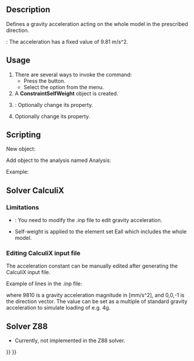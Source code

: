 <languages/>
<translate>

<!--T:14-->
{{Docnav
|[[FEM_ConstraintCentrif|Constraint centrif]]
|[[FEM_ConstraintInitialTemperature|Constraint initial temperature]]
|[[FEM_Workbench|FEM]]
|IconL=FEM_ConstraintCentrif.svg
|IconR=FEM_ConstraintInitialTemperature.svg
|IconC=Workbench_FEM.svg
}}

<!--T:1-->
{{GuiCommandContainer|
{{GuiCommand
|Name=FEM ConstraintSelfWeight
|MenuLocation=Model → Mechanical Boundary Conditions and Loads → Gravity Load
|Workbenches=[[FEM_Workbench|FEM]]
|SeeAlso=[[FEM_tutorial|FEM tutorial]]
}}
{{GuiCommandFemInfo
|Solvers=CalculiX, Elmer
}}
}}

==Description== <!--T:2-->

<!--T:12-->
Defines a gravity acceleration acting on the whole model in the prescribed direction.

<!--T:23-->
{{VersionMinus|0.21}}: The acceleration has a fixed value of 9.81 m/s^2.

==Usage== <!--T:3-->

<!--T:13-->
# There are several ways to invoke the command:
#* Press the {{Button|[[Image:FEM_ConstraintSelfWeight.svg|16px]] [[FEM_ConstraintSelfWeight|Gravity Load]]}} button.
#* Select the {{MenuCommand|Model → Mechanical Boundary Conditions and Loads → [[Image:FEM_ConstraintSelfWeight.svg|16px]] Gravity Load}} option from the menu.
# A '''ConstraintSelfWeight''' object is created.
# {{Version|1.0}}: Optionally change its {{PropertyData|Gravity Acceleration}} property.
# Optionally change its {{PropertyData|Gravity Direction}} property.

==Scripting== <!--T:4-->

<!--T:7-->
New object:

</translate>
{{Code|code=
import ObjectsFem
ObjectsFem.makeConstraintSelfWeight(name)
}}
<translate>

<!--T:8-->
Add object to the analysis named Analysis:

</translate>
{{Code|code=
App.ActiveDocument.Analysis.Member = App.ActiveDocument.Analysis.Member + [(object)]
}}
<translate>

<!--T:9-->
Example:

</translate>
{{Code|code=
import ObjectsFem
selfweight_obj = ObjectsFem.makeConstraintSelfWeight("MySelfWeightObject")
App.ActiveDocument.Analysis.Member = App.ActiveDocument.Analysis.Member + [selfweight_obj]
}}
<translate>

== Solver CalculiX == <!--T:18-->

===Limitations=== <!--T:19-->

<!--T:5-->
*{{VersionMinus|0.21}}: You need to modify the .inp file to edit gravity acceleration.
*Self-weight is applied to the element set Eall which includes the whole model.

===Editing CalculiX input file=== <!--T:20-->

<!--T:10-->
The acceleration constant can be manually edited after generating the CalculiX input file.

<!--T:6-->
Example of lines in the .inp file:

</translate>
{{Code|code=
*DLOAD
Eall,GRAV,9810,0.0,0.0,-1.0
}}
<translate>

<!--T:21-->
where 9810 is a gravity acceleration magnitude in [mm/s^2], and 0,0,-1 is the direction vector. The value can be set as a multiple of standard gravity acceleration to simulate loading of e.g. 4g.

== Solver Z88 == <!--T:22-->

<!--T:11-->
* Currently, not implemented in the Z88 solver.


<!--T:15-->
{{Docnav
|[[FEM_ConstraintCentrif|Constraint centrif]]
|[[FEM_ConstraintInitialTemperature|Constraint initial temperature]]
|[[FEM_Workbench|FEM]]
|IconL=FEM_ConstraintCentrif.svg
|IconR=FEM_ConstraintInitialTemperature.svg
|IconC=Workbench_FEM.svg
}}

</translate>
{{FEM Tools navi{{#translation:}}}}
{{Userdocnavi{{#translation:}}}}